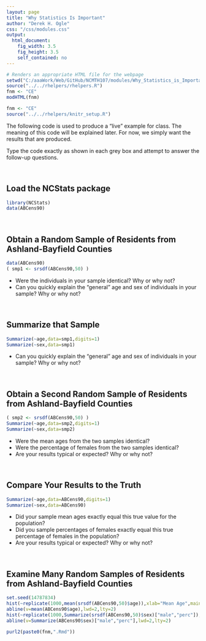 ```yaml
---
layout: page
title: "Why Statistics Is Important"
author: "Derek H. Ogle"
css: "/css/modules.css"
output:
  html_document:
    fig_width: 3.5
    fig_height: 3.5
    self_contained: no
---
```

```r
# Renders an appropriate HTML file for the webpage
setwd("C:/aaaWork/Web/GitHub/NCMTH107/modules/Why_Statistics_is_Important")
source("../../rhelpers/rhelpers.R")
fnm <- "CE"
modHTML(fnm)
```

```r
fnm <- "CE"
source("../../rhelpers/knitr_setup.R")
```

The following code is used to produce a "live" example for class.  The meaning of this code will be explained later.  For now, we simply want the results that are produced.

Type the code exactly as shown in each grey box and attempt to answer the follow-up questions.

\ 

## Load the NCStats package
```r
library(NCStats)
data(ABCens90)
```

\ 

## Obtain a Random Sample of Residents from Ashland-Bayfield Counties
```r
data(ABCens90)
( smp1 <- srsdf(ABCens90,50) )
```

* Were the individuals in your sample identical?  Why or why not?
* Can you quickly explain the "general" age and sex of individuals in your sample?  Why or why not?

\ 

## Summarize that Sample
```r
Summarize(~age,data=smp1,digits=1)
Summarize(~sex,data=smp1)
```

* Can you quickly explain the "general" age and sex of individuals in your sample?  Why or why not?

\ 

## Obtain a Second Random Sample of Residents from Ashland-Bayfield Counties
```r
( smp2 <- srsdf(ABCens90,50) )
Summarize(~age,data=smp2,digits=1)
Summarize(~sex,data=smp2)
```

* Were the mean ages from the two samples identical?
* Were the percentage of females from the two samples identical?
* Are your results typical or expected?  Why or why not?

\ 

## Compare Your Results to the Truth
```r
Summarize(~age,data=ABCens90,digits=1)
Summarize(~sex,data=ABCens90)
```

* Did your sample mean ages exactly equal this true value for the population?
* Did you sample percentages of females exactly equal this true percentage of females in the population?
* Are your results typical or expected?  Why or why not?

\ 

## Examine Many Random Samples of Residents from Ashland-Bayfield Counties
```r
set.seed(14787834)
hist(~replicate(1000,mean(srsdf(ABCens90,50)$age)),xlab="Mean Age",main="",col="gray90",breaks=15)
abline(v=mean(ABCens90$age),lwd=2,lty=2)
hist(~replicate(1000,Summarize(srsdf(ABCens90,50)$sex)["male","perc"]),xlab="Percent Male",main="",col="gray90",breaks=15)
abline(v=Summarize(ABCens90$sex)["male","perc"],lwd=2,lty=2)
```

```r
purl2(paste0(fnm,".Rmd"))
```
